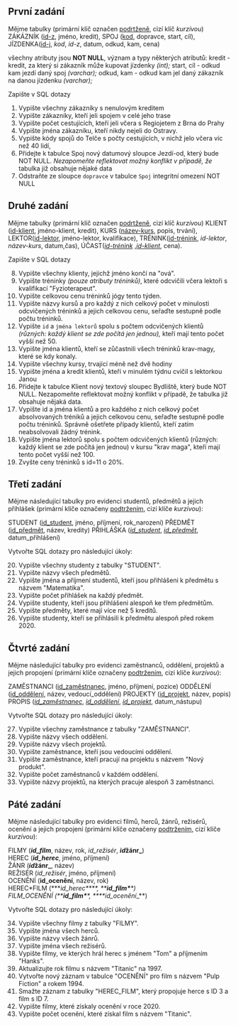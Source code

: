 ## První zadání

Mějme tabulky (primární klíč označen <u>podrtženě</u>, cizí klíč _kurzívou_)
ZÁKÁZNÍK (<u>id-z</u>, jméno, kredit),
SPOJ (<u>kod</u>, dopravce, start, cíl),
JÍZDENKA(<u>id-j</u>, _kod_, _id-z_, datum, odkud, kam, cena)

všechny atributy jsou **NOT NULL**, význam a typy některých atributů:
kredit - kredit, za který si zákazník může kupovat jízdenky _(int);_
start, cíl - odkud kam jezdí daný spoj _(varchar);_
odkud, kam - odkud kam jel daný zákazník na danou jízdenku _(varchar);_

Zapište v SQL dotazy

1. Vypište všechny zákazníky s nenulovým kreditem
2. Vypište zákazníky, kteří jeli spojem v celé jeho trase
3. Vypište počet cestujících, kteří jeli včera s Regiojetem z Brna do Prahy
4. Vypište jména zákazníku, kteří nikdy nejeli do Ostravy.
5. Vypište kódy spojů do Telče s počty cestujících, v nichž jelo včera víc než 40 lidí,
6. Přidejte k tabulce Spoj nový datumový sloupce Jezdí-od, který bude NOT NULL. _Nezapomeňte reflektovat možný konflikt v případě, že_ tabulka již obsahuje nějaké data
7. Odstraňte ze sloupce `dopravce` v tabulce `Spoj` integritní omezení NOT NULL

## Druhé zadání

Mějme tabulky (primární klíč označen <u>podrtženě</u>, cizí klíč _kurzívou_)
KLIENT (<u>id-klient</u>, jméno-klient, kredit),
KURS (<u>název-kurs</u>, popis, trvání),
LEKTOR(<u>id-lektor</u>, jméno-lektor, kvalifikace),
TRÉNINK(<u>id-trénink</u>, _id-lektor_, _název-kurs_, datum,čas),
ÚČAST(<u><i>id-trénink</i></u> ,<u><i>id-klient</i></u>, cena).

Zapište v SQL dotazy

8. Vypište všechny klienty, jejichž jméno končí na "ová".
9. Vypište tréninky _(pouze atributy tréninků)_, které odcvičili včera lektoři s kvalifikací "Fyzioterapeut".
10. Vypište celkovou cenu tréninků jógy tento týden.
11. Vypište názvy kursů a pro každý z nich celkový počet v minulosti odcvičených tréninků a jejich celkovou cenu, seřaďte sestupně podle počtu tréninků.
12. Vypište `id` a `jména lektorů` spolu s počtem odcvičených klientů _(různých: každý klient se zde počítá jen jednou),_ kteří mají tento počet vyšší než 50.
13. Vypište jména klientů, kteří se zůčastnili všech tréninků krav-magy, které se kdy konaly.
14. Vypište všechny kursy, trvající méně než dvě hodiny
15. Vypište jména a kredit klientů, kteří v minulém týdnu cvičil s lektorkou Janou
16. Přidejte k tabulce Klient nový textový sloupec Bydliště, který bude NOT NULL. Nezapomeňte reflektovat možný konflikt v případě, že tabulka již obsahuje nějaká data.
17. Vypište id a jména klientů a pro každého z nich celkový počet absolvovaných tréniků a jejich celkovou cenu, seřaďte sestupně podle počtu tréninků. Správně ošetřete případy klientů, kteří zatím neabsolvovali žádný trénink.
18. Vypište jména lektorů spolu s počtem odcvičených klientů (různých: každý klient se zde počítá jen jednou) v kursu "krav maga", kteří mají tento počet vyšší než 100.
19. Zvyšte ceny tréninků s id=11 o 20%.

## Třetí zadání

Mějme následující tabulky pro evidenci studentů, předmětů a jejich přihlášek (primární klíče označeny <u>podtržením</u>, cizí klíče _kurzívou_):

STUDENT (<u>id_student</u>, jméno, příjmení, rok_narození)
PŘEDMĚT (<u>id_předmět</u>, název, kredity)
PŘIHLÁŠKA (<u><i>id_student</i></u>, <u><i>id_předmět</i></u>, datum_přihlášení)

Vytvořte SQL dotazy pro následující úkoly:

20. Vypište všechny studenty z tabulky "STUDENT".
21. Vypište názvy všech předmětů.
22. Vypište jména a příjmení studentů, kteří jsou přihlášeni k předmětu s názvem "Matematika".
23. Vypište počet přihlášek na každý předmět.
24. Vypište studenty, kteří jsou přihlášeni alespoň ke třem předmětům.
25. Vypište předměty, které mají více než 5 kreditů.
26. Vypište studenty, kteří se přihlásili k předmětu alespoň před rokem 2020.

## Čtvrté zadání

Mějme následující tabulky pro evidenci zaměstnanců, oddělení, projektů a jejich propojení (primární klíče označeny <u>podtržením</u>, cizí klíče _kurzívou_):

ZAMĚSTNANCI (<u>id_zaměstnanec</u>, jméno, příjmení, pozice)
ODDĚLENÍ (<u>id_oddělení</u>, název, vedoucí_oddělení)
PROJEKTY (<u>id_projekt</u>, název, popis)
PROPIS (<u><i>id_zaměstnanec</i></u>, <u><i>id_oddělení</i></u>, <u><i>id_projekt</i></u>, datum_nástupu)

Vytvořte SQL dotazy pro následující úkoly:

27. Vypište všechny zaměstnance z tabulky "ZAMĚSTNANCI".
28. Vypište názvy všech oddělení.
29. Vypište názvy všech projektů.
30. Vypište zaměstnance, kteří jsou vedoucími oddělení.
31. Vypište zaměstnance, kteří pracují na projektu s názvem "Nový produkt".
32. Vypište počet zaměstnanců v každém oddělení.
33. Vypište názvy projektů, na kterých pracuje alespoň 3 zaměstnanci.

## Páté zadání

Mějme následující tabulky pro evidenci filmů, herců, žánrů, režisérů, ocenění a jejich propojení (primární klíče označeny <u>podtržením</u>, cizí klíče _kurzívou_):

FILMY (**_id_film_**, název, rok, _id_režisér_, ***id*žánr\_**)  
HEREC (**_id_herec_**, jméno, příjmení)  
ŽÁNR (***id*žánr\_**, název)  
REŽISÉR (_id_režisér_, jméno, příjmení)  
OCENĚNÍ (**id_ocenění**, název, rok)  
HEREC\*FILM (\*\*\*_id_herec\***\*, \*\***id_film\***\*)  
FILM_OCENĚNÍ (\*\***id_film\***\*, \*\***id_ocenění_\_\*\*)

Vytvořte SQL dotazy pro následující úkoly:

34. Vypište všechny filmy z tabulky "FILMY".
35. Vypište jména všech herců.
36. Vypište názvy všech žánrů.
37. Vypište jména všech režisérů.
38. Vypište filmy, ve kterých hrál herec s jménem "Tom" a příjmením "Hanks".
39. Aktualizujte rok filmu s názvem "Titanic" na 1997.
40. Vytvořte nový záznam v tabulce "OCENĚNÍ" pro film s názvem "Pulp Fiction" a rokem 1994.
41. Smažte záznam z tabulky "HEREC_FILM", který propojuje herce s ID 3 a film s ID 7.
42. Vypište filmy, které získaly ocenění v roce 2020.
43. Vypište počet ocenění, které získal film s názvem "Titanic".
